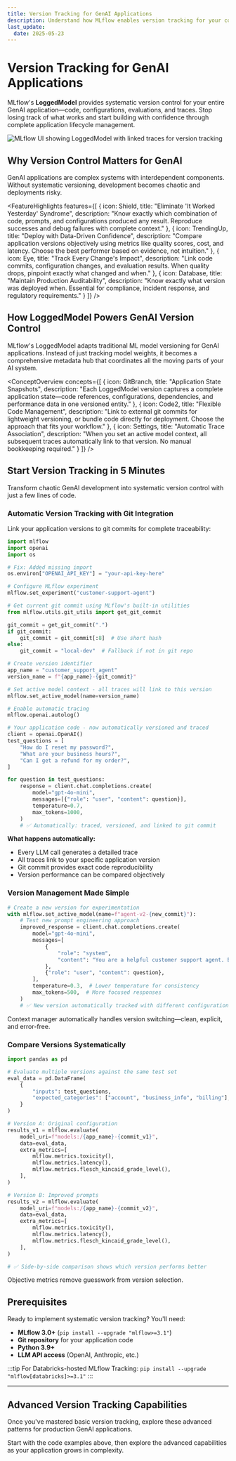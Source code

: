```yaml
---
title: Version Tracking for GenAI Applications
description: Understand how MLflow enables version tracking for your complete GenAI applications using LoggedModels, linking code, configurations, evaluations, and traces.
last_update:
  date: 2025-05-23
---
```



# Version Tracking for GenAI Applications

MLflow's **<APILink fn="mlflow.entities.LoggedModel">LoggedModel</APILink>** provides systematic version control for your entire GenAI application—code, configurations, evaluations, and traces. Stop losing track of what works and start building with confidence through complete application lifecycle management.

<div style={{margin: '2rem 0', textAlign: 'center'}}>
  <img
    src={useBaseUrl('/images/mlflow-3/genai/logged_model_autolog_traces.png')}
    alt="MLflow UI showing LoggedModel with linked traces for version tracking"
    style={{maxWidth: '100%', borderRadius: '8px', boxShadow: '0 4px 12px rgba(0, 0, 0, 0.15)'}}
  />
</div>

## Why Version Control Matters for GenAI

GenAI applications are complex systems with interdependent components. Without systematic versioning, development becomes chaotic and deployments risky.

<FeatureHighlights features={[
  {
    icon: Shield,
    title: "Eliminate 'It Worked Yesterday' Syndrome",
    description: "Know exactly which combination of code, prompts, and configurations produced any result. Reproduce successes and debug failures with complete context."
  },
  {
    icon: TrendingUp,
    title: "Deploy with Data-Driven Confidence",
    description: "Compare application versions objectively using metrics like quality scores, cost, and latency. Choose the best performer based on evidence, not intuition."
  },
  {
    icon: Eye,
    title: "Track Every Change's Impact",
    description: "Link code commits, configuration changes, and evaluation results. When quality drops, pinpoint exactly what changed and when."
  },
  {
    icon: Database,
    title: "Maintain Production Auditability",
    description: "Know exactly what version was deployed when. Essential for compliance, incident response, and regulatory requirements."
  }
]} />

## How LoggedModel Powers GenAI Version Control

MLflow's LoggedModel adapts traditional ML model versioning for GenAI applications. Instead of just tracking model weights, it becomes a comprehensive metadata hub that coordinates all the moving parts of your AI system.

<ConceptOverview concepts={[
  {
    icon: GitBranch,
    title: "Application State Snapshots",
    description: "Each LoggedModel version captures a complete application state—code references, configurations, dependencies, and performance data in one versioned entity."
  },
  {
    icon: Code2,
    title: "Flexible Code Management",
    description: "Link to external git commits for lightweight versioning, or bundle code directly for deployment. Choose the approach that fits your workflow."
  },
  {
    icon: Settings,
    title: "Automatic Trace Association",
    description: "When you set an active model context, all subsequent traces automatically link to that version. No manual bookkeeping required."
  }
]} />

## Start Version Tracking in 5 Minutes

Transform chaotic GenAI development into systematic version control with just a few lines of code.

### Automatic Version Tracking with Git Integration

Link your application versions to git commits for complete traceability:

```python
import mlflow
import openai
import os

# Fix: Added missing import
os.environ["OPENAI_API_KEY"] = "your-api-key-here"

# Configure MLflow experiment
mlflow.set_experiment("customer-support-agent")

# Get current git commit using MLflow's built-in utilities
from mlflow.utils.git_utils import get_git_commit

git_commit = get_git_commit(".")
if git_commit:
    git_commit = git_commit[:8]  # Use short hash
else:
    git_commit = "local-dev"  # Fallback if not in git repo

# Create version identifier
app_name = "customer_support_agent"
version_name = f"{app_name}-{git_commit}"

# Set active model context - all traces will link to this version
mlflow.set_active_model(name=version_name)

# Enable automatic tracing
mlflow.openai.autolog()

# Your application code - now automatically versioned and traced
client = openai.OpenAI()
test_questions = [
    "How do I reset my password?",
    "What are your business hours?",
    "Can I get a refund for my order?",
]

for question in test_questions:
    response = client.chat.completions.create(
        model="gpt-4o-mini",
        messages=[{"role": "user", "content": question}],
        temperature=0.7,
        max_tokens=1000,
    )
    # ✅ Automatically: traced, versioned, and linked to git commit
```

**What happens automatically:**

- Every LLM call generates a detailed trace
- All traces link to your specific application version
- Git commit provides exact code reproducibility
- Version performance can be compared objectively

### Version Management Made Simple

```python
# Create a new version for experimentation
with mlflow.set_active_model(name=f"agent-v2-{new_commit}"):
    # Test new prompt engineering approach
    improved_response = client.chat.completions.create(
        model="gpt-4o-mini",
        messages=[
            {
                "role": "system",
                "content": "You are a helpful customer support agent. Be concise and actionable.",
            },
            {"role": "user", "content": question},
        ],
        temperature=0.3,  # Lower temperature for consistency
        max_tokens=500,  # More focused responses
    )
    # ✅ New version automatically tracked with different configurations
```

Context manager automatically handles version switching—clean, explicit, and error-free.

### Compare Versions Systematically

```python
import pandas as pd

# Evaluate multiple versions against the same test set
eval_data = pd.DataFrame(
    {
        "inputs": test_questions,
        "expected_categories": ["account", "business_info", "billing"],
    }
)

# Version A: Original configuration
results_v1 = mlflow.evaluate(
    model_uri=f"models:/{app_name}-{commit_v1}",
    data=eval_data,
    extra_metrics=[
        mlflow.metrics.toxicity(),
        mlflow.metrics.latency(),
        mlflow.metrics.flesch_kincaid_grade_level(),
    ],
)

# Version B: Improved prompts
results_v2 = mlflow.evaluate(
    model_uri=f"models:/{app_name}-{commit_v2}",
    data=eval_data,
    extra_metrics=[
        mlflow.metrics.toxicity(),
        mlflow.metrics.latency(),
        mlflow.metrics.flesch_kincaid_grade_level(),
    ],
)

# ✅ Side-by-side comparison shows which version performs better
```

Objective metrics remove guesswork from version selection.

## Prerequisites

Ready to implement systematic version tracking? You'll need:

- **MLflow 3.0+** (`pip install --upgrade "mlflow>=3.1"`)
- **Git repository** for your application code
- **Python 3.9+**
- **LLM API access** (OpenAI, Anthropic, etc.)

:::tip
For Databricks-hosted MLflow Tracking: `pip install --upgrade "mlflow[databricks]>=3.1"`
:::

---

## Advanced Version Tracking Capabilities

Once you've mastered basic version tracking, explore these advanced patterns for production GenAI applications.

<TilesGrid>
  <TileCard
    icon={Target}
    iconSize={48}
    title="Track Application Versions"
    description="Learn comprehensive patterns for versioning complex GenAI applications with external code management"
    href="/genai/prompt-version-mgmt/version-tracking/track-application-versions-with-mlflow"
    linkText="Master versioning →"
    containerHeight={64}
  />
  <TileCard
    icon={BookOpen}
    iconSize={48}
    title="Deployment Strategies"
    description="Deploy versioned applications with confidence using MLflow's serving capabilities"
    href="/genai/serving"
    linkText="Deploy versions →"
    containerHeight={64}
  />
</TilesGrid>

Start with the code examples above, then explore the advanced capabilities as your application grows in complexity.
